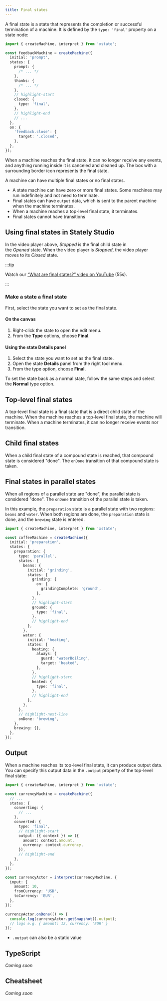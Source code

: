 ```yaml
---
title: Final states
---
```



A final state is a state that represents the completion or successful termination of a machine. It is defined by the `type: 'final'` property on a state node:

```ts
import { createMachine, interpret } from 'xstate';

const feedbackMachine = createMachine({
  initial: 'prompt',
  states: {
    prompt: {
      /* ... */
    },
    thanks: {
      /* ... */
    },
    // highlight-start
    closed: {
      type: 'final',
    },
    // highlight-end
    // ...
  },
  on: {
    'feedback.close': {
      target: '.closed',
    },
  },
});
```

When a machine reaches the final state, it can no longer receive any events, and anything running inside it is canceled and cleaned up. The box with a surrounding border icon represents the final state.

A machine can have multiple final states or no final states.

- A state machine can have zero or more final states. Some machines may run indefinitely and not need to terminate.
- Final states can have `output` data, which is sent to the parent machine when the machine terminates.
- When a machine reaches a top-level final state, it terminates.
- Final states cannot have transitions

<EmbedMachine name="Video player" embedURL="https://stately.ai/registry/editor/embed/e13bef2b-bb13-4465-96ac-0bc25340688e?machineId=c6f8ca35-25e3-4fc6-b4fe-c9994715852e" />

## Using final states in Stately Studio

In the video player above, *Stopped* is the final child state in the *Opened* state. When the video player is *Stopped*, the video player moves to its *Closed* state.

:::tip

Watch our [“What are final states?” video on YouTube](https://www.youtube.com/watch?v=wqW8Gz4NYDc&list=PLvWgkXBB3dd4I_l-djWVU2UGPyBgKfnTQ&index=7) (55s).

:::

### Make a state a final state

First, select the state you want to set as the final state.

#### On the canvas

1. Right-click the state to open the edit menu.
2. From the **Type** options, choose **Final**.

#### Using the state Details panel

1. Select the state you want to set as the final state.
2. Open the state <Info size={18} /> **Details** panel from the right tool menu.
3. From the type option, choose **Final**.

To set the state back as a normal state, follow the same steps and select the **Normal** type option.

## Top-level final states

A top-level final state is a final state that is a direct child state of the machine. When the machine reaches a top-level final state, the machine will terminate. When a machine terminates, it can no longer receive events nor transition.

## Child final states

When a child final state of a compound state is reached, that compound state is considered "done". The `onDone` transition of that compound state is taken.

## Final states in parallel states

When all regions of a parallel state are "done", the parallel state is considered "done". The `onDone` transition of the parallel state is taken.

In this example, the `preparation` state is a parallel state with two regions: `beans` and `water`. When both regions are done, the `preparation` state is done, and the `brewing` state is entered.

```ts
import { createMachine, interpret } from 'xstate';

const coffeeMachine = createMachine({
  initial: 'preparation',
  states: {
    preparation: {
      type: 'parallel',
      states: {
        beans: {
          initial: 'grinding',
          states: {
            grinding: {
              on: {
                grindingComplete: 'ground',
              },
            },
            // highlight-start
            ground: {
              type: 'final',
            },
            // highlight-end
          },
        },
        water: {
          initial: 'heating',
          states: {
            heating: {
              always: {
                guard: 'waterBoiling',
                target: 'heated',
              },
            },
            // highlight-start
            heated: {
              type: 'final',
            },
            // highlight-end
          },
        },
      },
      // highlight-next-line
      onDone: 'brewing',
    },
    brewing: {},
  },
});
```

## Output

When a machine reaches its top-level final state, it can produce output data. You can specify this output data in the `.output` property of the top-level final state:

```ts
import { createMachine, interpret } from 'xstate';

const currencyMachine = createMachine({
  // ...
  states: {
    converting: {
      // ...
    },
    converted: {
      type: 'final',
      // highlight-start
      output: ({ context }) => ({
        amount: context.amount,
        currency: context.currency,
      }),
      // highlight-end
    },
  },
});

const currencyActor = interpret(currencyMachine, {
  input: {
    amount: 10,
    fromCurrency: 'USD',
    toCurrency: 'EUR',
  },
});

currencyActor.onDone(() => {
  console.log(currencyActor.getSnapshot().output);
  // logs e.g. { amount: 12, currency: 'EUR' }
});
```

- `.output` can also be a static value

## TypeScript

_Coming soon_

## Cheatsheet

_Coming soon_
